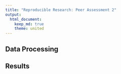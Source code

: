 ```yaml
---
title: "Reproducible Research: Peer Assessment 2"
output:
  html_document:
    keep_md: true
    theme: united
---
```


## Data Processing

## Results
